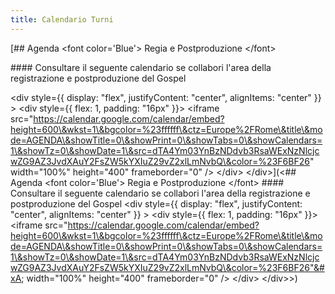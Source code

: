 ```yaml
---
title: Calendario Turni
---
```


[## Agenda \<font color='Blue'> Regia e Postproduzione \</font>

\#### Consultare il seguente calendario se collabori l'area della registrazione e postproduzione del Gospel

\<div
  style={{ display: "flex", justifyContent: "center", alignItems: "center" }}
\>
  \<div style={{ flex: 1, padding: "16px" }}>
    \<iframe
      src="https://calendar.google.com/calendar/embed?height=600\&wkst=1\&bgcolor=%23ffffff\&ctz=Europe%2FRome\&title\&mode=AGENDA\&showTitle=0\&showPrint=0\&showTabs=0\&showCalendars=1\&showTz=0\&showDate=1\&src=dTA4Ym03YnBzNDdvb3RsaWExNzNlcjcwZG9AZ3JvdXAuY2FsZW5kYXIuZ29vZ2xlLmNvbQ\&color=%23F6BF26"
      width="100%"
      height="400"
      frameborder="0"
    />
  \</div>
\</div>](<## Agenda \<font color='Blue'\> Regia e Postproduzione \</font\>&#xA;&#xA;#### Consultare il seguente calendario se collabori l'area della registrazione e postproduzione del Gospel&#xA;&#xA;\<div&#xA;  style={{ display: "flex", justifyContent: "center", alignItems: "center" }}&#xA;\>&#xA;  \<div style={{ flex: 1, padding: "16px" }}\>&#xA;    \<iframe&#xA;      src="https://calendar.google.com/calendar/embed?height=600\&wkst=1\&bgcolor=%23ffffff\&ctz=Europe%2FRome\&title\&mode=AGENDA\&showTitle=0\&showPrint=0\&showTabs=0\&showCalendars=1\&showTz=0\&showDate=1\&src=dTA4Ym03YnBzNDdvb3RsaWExNzNlcjcwZG9AZ3JvdXAuY2FsZW5kYXIuZ29vZ2xlLmNvbQ\&color=%23F6BF26"&#xA;      width="100%"&#xA;      height="400"&#xA;      frameborder="0"&#xA;    /\>&#xA;  \</div\>&#xA;\</div\>>)
